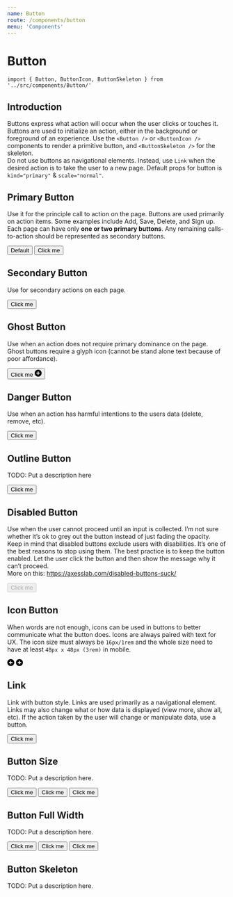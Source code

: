 ```yaml
---
name: Button
route: /components/button
menu: 'Components'
---
```


<GlobalStyle />

# Button
```import { Button, ButtonIcon, ButtonSkeleton } from '../src/components/Button/'```

## Introduction
Buttons express what action will occur when the user clicks or touches it. Buttons are used to initialize an action, either in the background or foreground of an experience. Use the ```<Button />``` or ```<ButtonIcon />``` components to render a primitive button, and ```<ButtonSkeleton />``` for the skeleton.<br/>
Do not use buttons as navigational elements. Instead, use ```Link``` when the desired action is to take the user to a new page. Default props for button is ```kind="primary"``` & ```scale="normal"```.


## Primary Button
Use it for the principle call to action on the page. Buttons are used primarily on action items. Some examples include Add, Save, Delete, and Sign up. Each page can have only **one or two primary buttons**. Any remaining calls-to-action should be represented as secondary buttons.

<Playground>
    <Button>Default</Button>
    <Button kind="primary" scale="normal">Click me</Button>
</Playground>


## Secondary Button
Use for secondary actions on each page.

<Playground>
    <Button kind="secondary" scale="normal">Click me</Button>
</Playground>


## Ghost Button
Use when an action does not require primary dominance on the page. Ghost buttons require a glyph icon (cannot be stand alone text because of poor affordance).

<Playground>
    <Button kind="ghost" scale="normal">Click me <svg width="16" height="16" viewBox="0 0 16 16" xmlns="http://www.w3.org/2000/svg"><path d="M7 7H4v2h3v3h2V9h3V7H9V4H7v3zm1 9A8 8 0 1 1 8 0a8 8 0 0 1 0 16z" fillRule="evenodd" /></svg></Button>
</Playground>


## Danger Button
Use when an action has harmful intentions to the users data (delete, remove, etc).

<Playground>
    <Button kind="danger" scale="normal">Click me</Button>
</Playground>


## Outline Button
TODO: Put a description here

<Playground>
    <Button outline kind="primary" scale="normal">Click me</Button>
</Playground>


## Disabled Button
Use when the user cannot proceed until an input is collected. I’m not sure whether it’s ok to grey out the button instead of just fading the opacity. Keep in mind that disabled buttons exclude users with disabilities. It’s one of the best reasons to stop using them. The best practice is to keep the button enabled. Let the user click the button and then show the message why it can’t proceed.<br />
More on this: https://axesslab.com/disabled-buttons-suck/

<Playground>
    <Button kind="primary" scale="normal" disabled>Click me</Button>
</Playground>


## Icon Button
When words are not enough, icons can be used in buttons to better communicate what the button does. Icons are always paired with text for UX. The icon size must always be ```16px/1rem``` and the whole size need to have at least ```48px x 48px (3rem)``` in mobile.

<Playground>
    <ButtonIcon kind="primary"><svg width="16" height="16" viewBox="0 0 16 16" xmlns="http://www.w3.org/2000/svg"><path d="M7 7H4v2h3v3h2V9h3V7H9V4H7v3zm1 9A8 8 0 1 1 8 0a8 8 0 0 1 0 16z" fillRule="evenodd" /></svg></ButtonIcon>
    <ButtonIcon kind="secondary" outline rounded><svg width="16" height="16" viewBox="0 0 16 16" xmlns="http://www.w3.org/2000/svg"><path d="M7 7H4v2h3v3h2V9h3V7H9V4H7v3zm1 9A8 8 0 1 1 8 0a8 8 0 0 1 0 16z" fillRule="evenodd" /></svg></ButtonIcon>
</Playground>


## Link
Link with button style. Links are used primarily as a navigational element. Links may also change what or how data is displayed (view more, show all, etc). If the action taken by the user will change or manipulate data, use a button.

<Playground>
    <Button kind="primary" scale="small" as="a" href="https://goquo.com" target="_blank" rel="noreferrer noopener">Click me</Button>
</Playground>


## Button Size
TODO: Put a description here.

<Playground>
    <Button kind="primary" scale="small">Click me</Button>
    <Button kind="primary" scale="normal">Click me</Button>
    <Button kind="primary" scale="big">Click me</Button>
</Playground>

## Button Full Width
TODO: Put a description here.

<Playground>
    <Button kind="primary" scale="small" fullWidth>Click me</Button>
    <Button kind="primary" scale="normal" fullWidth>Click me</Button>
    <Button kind="primary" scale="big" fullWidth>Click me</Button>
</Playground>


## Button Skeleton
TODO: Put a description here.

<Playground>
    <ButtonSkeleton />
</Playground>

<PropsTable of={Button} />
